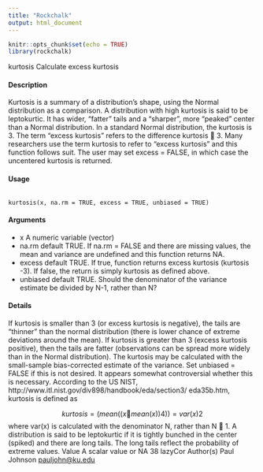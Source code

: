 ```yaml
---
title: "Rockchalk"
output: html_document
---
```


```r
knitr::opts_chunk$set(echo = TRUE)
library(rockchalk)
```

kurtosis Calculate excess kurtosis

#### Description

Kurtosis is a summary of a distribution’s shape, using the Normal distribution as a comparison. A
distribution with high kurtosis is said to be leptokurtic. It has wider, "fatter" tails and a "sharper",
more "peaked" center than a Normal distribution. In a standard Normal distribution, the kurtosis
is 3. The term "excess kurtosis" refers to the difference kurtosis 􀀀 3. Many researchers use the
term kurtosis to refer to "excess kurtosis" and this function follows suit. The user may set excess =
FALSE, in which case the uncentered kurtosis is returned.

#### Usage

<pre><code>
kurtosis(x, na.rm = TRUE, excess = TRUE, unbiased = TRUE)
</code></pre>

#### Arguments
* x A numeric variable (vector)
* na.rm default TRUE. If na.rm = FALSE and there are missing values, the mean and variance are undefined and this function returns NA.
* excess default TRUE. If true, function returns excess kurtosis (kurtosis -3). If false, the return is simply kurtosis as defined above.
* unbiased default TRUE. Should the denominator of the variance estimate be divided by N-1, rather than N?

#### Details
If kurtosis is smaller than 3 (or excess kurtosis is negative), the tails are "thinner" than the normal
distribution (there is lower chance of extreme deviations around the mean). If kurtosis is greater
than 3 (excess kurtosis positive), then the tails are fatter (observations can be spread more widely
than in the Normal distribution).
The kurtosis may be calculated with the small-sample bias-corrected estimate of the variance. Set
unbiased = FALSE if this is not desired. It appears somewhat controversial whether this is necessary.
According to the US NIST, http://www.itl.nist.gov/div898/handbook/eda/section3/
eda35b.htm, kurtosis is defined as

$$kurtosis = (mean((x 􀀀 mean(x))4))=var(x)2$$
where var(x) is calculated with the denominator N, rather than N 􀀀 1.
A distribution is said to be leptokurtic if it is tightly bunched in the center (spiked) and there are
long tails. The long tails reflect the probability of extreme values.
Value
A scalar value or NA
38 lazyCor
Author(s)
Paul Johnson <pauljohn@ku.edu>
